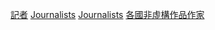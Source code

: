 {{Categories by country|nocat}}
{{Commonscat|Journalists by country}}

[[Category:記者|]]
[[Category:各國職業人物|Journalists]]
[[Category:按國籍分類|Journalists]]
[[Category:各國非虛構作品作家|]]